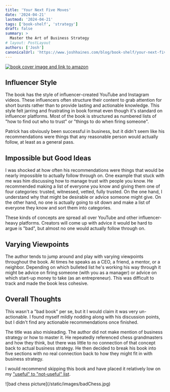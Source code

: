 ```yaml
---
title: 'Your Next Five Moves'
date: '2024-04-21'
lastmod: '2024-04-21'
tags: ['book-shelf', 'strategy']
draft: false
summary: >
  Master the Art of Business Strategy
# layout: PostLayout
authors: ['Josh']
canonicalUrl: 'https://www.joshhaines.com/blog/book-shelf/your-next-five-moves'
---
```


<div className="mx-auto w-1/3">
  <a href="https://www.amazon.com/Your-Next-Five-Moves-Business/dp/1982154810">
    <img
      alt="book cover image and link to amazon"
      src="https://m.media-amazon.com/images/I/41Vds+2gouL._SY445_SX342_.jpg"
    />
  </a>
</div>

## Influencer Style

The book has the style of influencer-created YouTube and Instagram videos. These influencers often structure their content to grab attention for short bursts rather than to provide lasting and actionable knowledge. This style felt jarring and frustrating in book format even though it's standard on influencer platforms. Most of the book is structured as numbered lists of "how to find out who to trust" or "things to do when firing someone".

Patrick has obviously been successful in business, but it didn't seem like his recommendations were things that any reasonable person would actually follow, at least as a general pass.

## Impossible but Good Ideas

I was shocked at how often his recommendations were things that would be nearly impossible to actually follow through on. One example that stuck with me was him discussing how to manage trust with people you know. He recommended making a list of everyone you know and giving them one of four categories: trusted, witnessed, vetted, fully trusted. On the one hand, I understand why that might be desirable or advice someone might give. On the other hand, no one is actually going to sit down and make a list of everyone they know and sort them into categories.

These kinds of concepts are spread all over YouTube and other influencer-heavy platforms. Creators will come up with advice it would be hard to argue is "bad", but almost no one would actually follow through on.

## Varying Viewpoints

The author tends to jump around and play with varying viewpoints throughout the book. At times he speaks as a CEO, a friend, a mentor, or a neighbor. Depending on which bulleted list he's working his way through it might be advice on firing someone (with you as a manager) or advice on which start-up money to take (as an entrepreneur). This was difficult to track and made the book less cohesive.

## Overall Thoughts

This wasn't a "bad book" per se, but it I would claim it was very un-actionable. I found myself mildly nodding along with his discussion points, but I didn't find any actionable recommendations once finished.

The title was also misleading. The author did not make mention of business strategy or how to master it. He repeatedly referenced chess grandmasters and how they think, but there was little to no connection of that concept back to actual business strategy. He then decided to break his book into five sections with no real connection back to how they might fit in with business strategy.

I would recommend skipping this book and have placed it relatively low on my ["useful" to "not-useful" list](/blog/book-shelf).

<div className="-mx-2 flex flex-wrap justify-center overflow-hidden xl:-mx-2">
  <div className="my-1 w-full overflow-hidden px-2 xl:my-1 xl:w-1/2 xl:px-2">
    ![bad chess picture](/static/images/badChess.jpg)
  </div>
</div>
